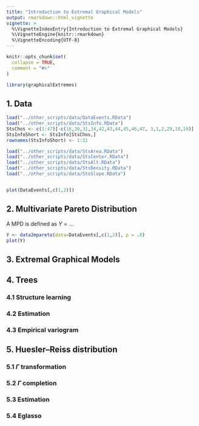 ```yaml
---
title: "Introduction to Extremal Graphical Models"
output: rmarkdown::html_vignette
vignette: >
  %\VignetteIndexEntry{Introduction to Extremal Graphical Models}
  %\VignetteEngine{knitr::rmarkdown}
  %\VignetteEncoding{UTF-8}
---
```


```r
knitr::opts_chunk$set(
  collapse = TRUE,
  comment = "#>"
)
```

```r
library(graphicalExtremes)
```

## 1. Data

```r
load("../other_scripts/data/DataEvents.RData")
load("../other_scripts/data/StsInfo.RData")
StsChos <- c(1:47)[-c(16,30,31,34,42,43,44,45,46,47, 3,1,2,29,18,19)]
StsInfoShort <- StsInfo[StsChos,]
rownames(StsInfoShort) <- 1:31

load("../other_scripts/data/StsArea.RData")
load("../other_scripts/data/StsCenter.RData")
load("../other_scripts/data/StsAlt.RData")
load("../other_scripts/data/StsDensity.RData")
load("../other_scripts/data/StsSlope.RData")


plot(DataEvents[,c(1,2)])

```



## 2. Multivariate Pareto Distribution

A MPD is defined as $Y=...$

```r
Y <- data2mpareto(data=DataEvents[,c(1,2)], p = .8)
plot(Y)

```


## 3. Extremal Graphical Models
## 4. Trees
### 4.1 Structure learning
### 4.2 Estimation
### 4.3 Empirical variogram
## 5. Huesler--Reiss distribution
### 5.1 $\Gamma$ transformation
### 5.2 $\Gamma$ completion
### 5.3 Estimation
### 5.4 Eglasso
